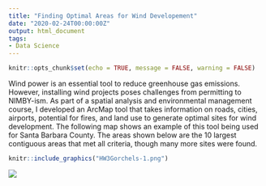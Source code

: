 ```yaml
---
title: "Finding Optimal Areas for Wind Developement"
date: "2020-02-24T00:00:00Z"
output: html_document
tags:
- Data Science
---
```


```r
knitr::opts_chunk$set(echo = TRUE, message = FALSE, warning = FALSE)
```

Wind power is an essential tool to reduce greenhouse gas emissions. However, installing wind projects poses challenges from permitting to NIMBY-ism. As part of a spatial analysis and environmental management course, I developed an ArcMap tool that takes information on roads, cities, airports, potential for fires, and land use to generate optimal sites for wind development. The following map shows an example of this tool being used for Santa Barbara County. The areas shown below are the 10 largest contiguous areas that met all criteria, though many more sites were found. 

```r
knitr::include_graphics("HW3Gorchels-1.png")
```
![](HW3Gorchels-1.png)
